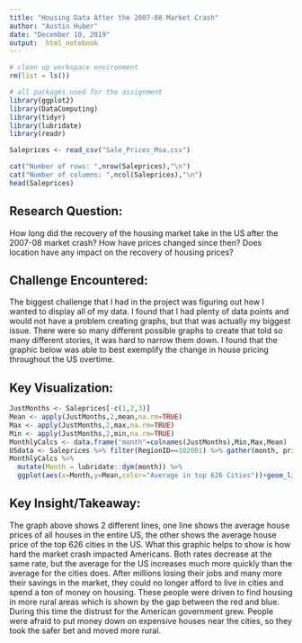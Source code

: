 ```yaml
---
title: "Housing Data After the 2007-08 Market Crash"
author: "Austin Huber"
date: "December 10, 2019"
output:  html_notebook
---
```


```r
# clean up workspace environment
rm(list = ls())

# all packages used for the assignment
library(ggplot2)
library(DataComputing)
library(tidyr)
library(lubridate)
library(readr)
```

```r
Saleprices <- read_csv("Sale_Prices_Msa.csv")
```
```r
cat("Number of rows: ",nrow(Saleprices),"\n")
cat("Number of columns: ",ncol(Saleprices),"\n")
head(Saleprices)
```

## Research Question:

How long did the recovery of the housing market take in the US after the 2007-08 market crash? How have prices changed since then? Does location have any impact on the recovery of housing prices?


## Challenge Encountered:

The biggest challenge that I had in the project was figuring out how I wanted to display all of my data. I found that I had plenty of data points and would not have a problem creating graphs, but that was actually my biggest issue. There were so many different possible graphs to create that told so many different stories, it was hard to narrow them down. I found that the graphic below was able to best exemplify the change in house pricing throughout the US overtime. 


## Key Visualization:

```r
JustMonths <- Saleprices[-c(1,2,3)]
Mean <- apply(JustMonths,2,mean,na.rm=TRUE)
Max <- apply(JustMonths,2,max,na.rm=TRUE)
Min <- apply(JustMonths,2,min,na.rm=TRUE)
MonthlyCalcs <- data.frame("month"=colnames(JustMonths),Min,Max,Mean)
USdata <- Saleprices %>% filter(RegionID==102001) %>% gather(month, price, -RegionID, -RegionName, -SizeRank) %>% mutate(Month = lubridate::dym(month))
MonthlyCalcs %>%
  mutate(Month = lubridate::dym(month)) %>%
  ggplot(aes(x=Month,y=Mean,color="Average in top 626 Cities"))+geom_line(size=1)+geom_line(mapping=aes(y=price,color="Average in all of the US"),data=USdata,size=1)+ggtitle("Average Price of Houses in the US")+xlab("Years")+ylab("Price (in dollars)")
```

## Key Insight/Takeaway:

The graph above shows 2 different lines, one line shows the average house prices of all houses in the entire US, the other shows the average house price of the top 626 cities in the US. What this graphic helps to show is how hard the market crash impacted Americans. Both rates decrease at the same rate, but the average for the US increases much more quickly than the average for the cities does. After millions losing their jobs and many more their savings in the market, they could no longer afford to live in cities and spend a ton of money on housing. These people were driven to find housing in more rural areas which is shown by the gap between the red and blue. During this time the distrust for the American government grew. People were afraid to put money down on expensive houses near the cities, so they took the safer bet and moved more rural.




